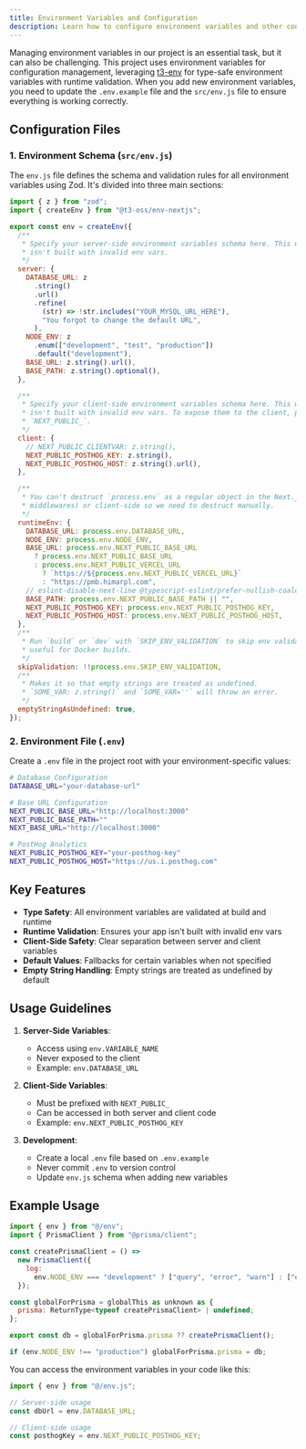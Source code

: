 ```yaml
---
title: Environment Variables and Configuration
description: Learn how to configure environment variables and other configurations in the PMB HIMARPL website project.
---
```


Managing environment variables in our project is an essential task, but it can also be challenging. This project uses environment variables for configuration management, leveraging [t3-env](https://github.com/t3-oss/t3-env) for type-safe environment variables with runtime validation. When you add new environment variables, you need to update the `.env.example` file and the `src/env.js` file to ensure everything is working correctly.

## Configuration Files

### 1. Environment Schema (`src/env.js`)

The `env.js` file defines the schema and validation rules for all environment variables using Zod. It's divided into three main sections:

```javascript title="src/env.js"
import { z } from "zod";
import { createEnv } from "@t3-oss/env-nextjs";

export const env = createEnv({
  /**
   * Specify your server-side environment variables schema here. This way you can ensure the app
   * isn't built with invalid env vars.
   */
  server: {
    DATABASE_URL: z
      .string()
      .url()
      .refine(
        (str) => !str.includes("YOUR_MYSQL_URL_HERE"),
        "You forgot to change the default URL",
      ),
    NODE_ENV: z
      .enum(["development", "test", "production"])
      .default("development"),
    BASE_URL: z.string().url(),
    BASE_PATH: z.string().optional(),
  },

  /**
   * Specify your client-side environment variables schema here. This way you can ensure the app
   * isn't built with invalid env vars. To expose them to the client, prefix them with
   * `NEXT_PUBLIC_`.
   */
  client: {
    // NEXT_PUBLIC_CLIENTVAR: z.string(),
    NEXT_PUBLIC_POSTHOG_KEY: z.string(),
    NEXT_PUBLIC_POSTHOG_HOST: z.string().url(),
  },

  /**
   * You can't destruct `process.env` as a regular object in the Next.js edge runtimes (e.g.
   * middlewares) or client-side so we need to destruct manually.
   */
  runtimeEnv: {
    DATABASE_URL: process.env.DATABASE_URL,
    NODE_ENV: process.env.NODE_ENV,
    BASE_URL: process.env.NEXT_PUBLIC_BASE_URL
      ? process.env.NEXT_PUBLIC_BASE_URL
      : process.env.NEXT_PUBLIC_VERCEL_URL
        ? `https://${process.env.NEXT_PUBLIC_VERCEL_URL}`
        : "https://pmb.himarpl.com",
    // eslint-disable-next-line @typescript-eslint/prefer-nullish-coalescing
    BASE_PATH: process.env.NEXT_PUBLIC_BASE_PATH || "",
    NEXT_PUBLIC_POSTHOG_KEY: process.env.NEXT_PUBLIC_POSTHOG_KEY,
    NEXT_PUBLIC_POSTHOG_HOST: process.env.NEXT_PUBLIC_POSTHOG_HOST,
  },
  /**
   * Run `build` or `dev` with `SKIP_ENV_VALIDATION` to skip env validation. This is especially
   * useful for Docker builds.
   */
  skipValidation: !!process.env.SKIP_ENV_VALIDATION,
  /**
   * Makes it so that empty strings are treated as undefined.
   * `SOME_VAR: z.string()` and `SOME_VAR=''` will throw an error.
   */
  emptyStringAsUndefined: true,
});
```

### 2. Environment File (`.env`)

Create a `.env` file in the project root with your environment-specific values:

```bash
# Database Configuration
DATABASE_URL="your-database-url"

# Base URL Configuration
NEXT_PUBLIC_BASE_URL="http://localhost:3000"
NEXT_PUBLIC_BASE_PATH=""
NEXT_BASE_URL="http://localhost:3000"

# PostHog Analytics
NEXT_PUBLIC_POSTHOG_KEY="your-posthog-key"
NEXT_PUBLIC_POSTHOG_HOST="https://us.i.posthog.com"
```

## Key Features

- **Type Safety**: All environment variables are validated at build and runtime
- **Runtime Validation**: Ensures your app isn't built with invalid env vars
- **Client-Side Safety**: Clear separation between server and client variables
- **Default Values**: Fallbacks for certain variables when not specified
- **Empty String Handling**: Empty strings are treated as undefined by default

## Usage Guidelines

1. **Server-Side Variables**:
   - Access using `env.VARIABLE_NAME`
   - Never exposed to the client
   - Example: `env.DATABASE_URL`

2. **Client-Side Variables**:
   - Must be prefixed with `NEXT_PUBLIC_`
   - Can be accessed in both server and client code
   - Example: `env.NEXT_PUBLIC_POSTHOG_KEY`

3. **Development**:
   - Create a local `.env` file based on `.env.example`
   - Never commit `.env` to version control
   - Update `env.js` schema when adding new variables

## Example Usage

```javascript title="src/server/db.ts" {1, 7, 16}
import { env } from "@/env";
import { PrismaClient } from "@prisma/client";

const createPrismaClient = () =>
  new PrismaClient({
    log:
      env.NODE_ENV === "development" ? ["query", "error", "warn"] : ["error"],
  });

const globalForPrisma = globalThis as unknown as {
  prisma: ReturnType<typeof createPrismaClient> | undefined;
};

export const db = globalForPrisma.prisma ?? createPrismaClient();

if (env.NODE_ENV !== "production") globalForPrisma.prisma = db;

```

You can access the environment variables in your code like this:

```javascript
import { env } from "@/env.js";

// Server-side usage
const dbUrl = env.DATABASE_URL;

// Client-side usage
const posthogKey = env.NEXT_PUBLIC_POSTHOG_KEY;
```

